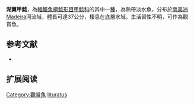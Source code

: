 {{Speciesbox
| name = 湖翼甲鯰
| image = 
| image_width = 250px
| image_caption = 
| status = NE
| status_system = IUCN3.1
| genus = Pterygoplichthys
| species = lituratus
| authority = [[Kner|Kner]], 1854
| synonyms = *''Ancistrus lituratus'',Kner, 1854
}}

'''湖翼甲鯰'''，為[[輻鰭魚綱|輻鰭魚綱]][[鯰形目|鯰形目]][[甲鯰科|甲鯰科]]的其中一[[種|種]]，為熱帶淡水魚，分布於[[南美洲|南美洲]]Madeira河流域，體長可達37公分，棲息在底層水域，生活習性不明，可作為觀賞魚。

==参考文献==
*{{FishBase_species|genus=Pterygoplichthys|species=lituratus|year=2015|month=1}}

== 扩展阅读 ==
{{refbegin}}
{{wikispecies-inline|Pterygoplichthys lituratus|湖翼甲鯰}}
{{refend}}
{{Taxonbar|from=Q5564057}}

[[Category:觀賞魚|Category:觀賞魚]]
[[Category:翼甲鯰屬|lituratus]]